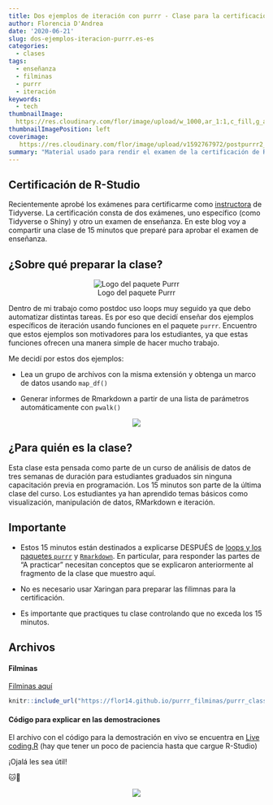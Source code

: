 ```yaml
---
title: Dos ejemplos de iteración con purrr - Clase para la certificación de R-Studio
author: Florencia D'Andrea 
date: '2020-06-21'
slug: dos-ejemplos-iteracion-purrr.es-es
categories: 
  - clases
tags:
  - enseñanza
  - filminas
  - purrr
  - iteración
keywords:
  - tech
thumbnailImage: 
  https://res.cloudinary.com/flor/image/upload/w_1000,ar_1:1,c_fill,g_auto,e_art:hokusai/v1592763305/14_ibvzqm.png
thumbnailImagePosition: left
coverimage:
   https://res.cloudinary.com/flor/image/upload/v1592767972/postpurrr2_gjjgeb.png
summary: "Material usado para rendir el examen de la certificación de R-Studio para ser Tidyverse Instructor"
---
```


## Certificación de R-Studio

Recientemente aprobé los exámenes para certificarme como  [instructora](https://education.rstudio.com/trainers/) de Tidyverse. La certificación consta de dos exámenes, uno específico (como Tidyverse o Shiny) y otro un examen de enseñanza.
En este blog voy a compartir una clase de 15 minutos que preparé para aprobar el examen de enseñanza.

## ¿Sobre qué preparar la clase?

<center>
![Logo del paquete Purrr](https://res.cloudinary.com/flor/image/upload/c_scale,w_156/v1592765241/purrr_yefga4.png)
</center>

Dentro de mi trabajo como postdoc uso loops muy seguido ya que debo automatizar distintas tareas. Es por eso que decidí enseñar dos ejemplos específicos de iteración usando funciones en el paquete `purrr`.
Encuentro que estos ejemplos son motivadores para los estudiantes, ya que estas funciones ofrecen una manera simple de hacer mucho trabajo.

Me decidí por estos dos ejemplos:

* Lea un grupo de archivos con la misma extensión y obtenga un marco de datos usando `map_df()`

* Generar informes de Rmarkdown a partir de una lista de parámetros automáticamente con `pwalk()` 

<center>

![](https://res.cloudinary.com/flor/image/upload/v1592769070/7_eng_zdttur.png)
</center>

## ¿Para quién es la clase?

Esta clase esta pensada como parte de un curso de análisis de datos de tres semanas de duración para estudiantes graduados sin ninguna capacitación previa en programación.
Los 15 minutos son parte de la última clase del curso. Los estudiantes ya han aprendido temas básicos como visualización, manipulación de datos, RMarkdown e iteración.

## Importante

* Estos 15 minutos están destinados a explicarse DESPUÉS de [loops y los paquetes `purrr`](https://es.r4ds.hadley.nz/iteraci%C3%B3n.html) y [`Rmarkdown`](https://es.r4ds.hadley.nz/r-markdown.html). En particular, para responder las partes de "A practicar" necesitan conceptos que se explicaron anteriormente al fragmento de la clase que muestro aquí.

* No es necesario usar Xaringan para preparar las filimnas para la certificación. 

* Es importante que practiques tu clase controlando que no exceda los 15 minutos.

## Archivos

#### Filminas

[Filminas aquí](https://flor14.github.io/purrr_filminas/purrr_class_15min_es#1)
```r
knitr::include_url("https://flor14.github.io/purrr_filminas/purrr_class_15min_es#1", height = 300)
```

#### Código para explicar en las demostraciones
El archivo con el código para la demostración en vivo se encuentra en [Live coding.R](https://mybinder.org/v2/gh/flor14/purrr_class/e6be8080991cbd9cad0eba7b4f24858a469026a3) (hay que tener un poco de paciencia hasta que cargue R-Studio)

¡Ojalá les sea útil! 

🐱🧶

<center>

![](https://res.cloudinary.com/flor/image/upload/v1592183718/tuna_piola_qk9jad.png)
</center>
